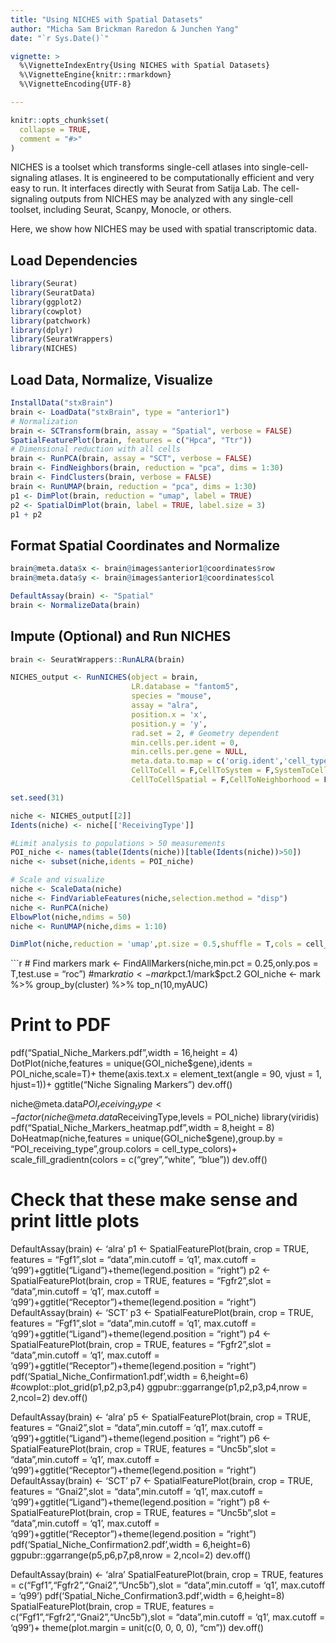 ```yaml
---
title: "Using NICHES with Spatial Datasets"
author: "Micha Sam Brickman Raredon & Junchen Yang"
date: "`r Sys.Date()`"

vignette: >
  %\VignetteIndexEntry{Using NICHES with Spatial Datasets}
  %\VignetteEngine{knitr::rmarkdown}
  %\VignetteEncoding{UTF-8}

---
```


```r
knitr::opts_chunk$set(
  collapse = TRUE,
  comment = "#>"
)
```

NICHES is a toolset which transforms single-cell atlases into single-cell-signaling atlases. It is engineered to be computationally efficient and very easy to run. It interfaces directly with Seurat from Satija Lab. The cell-signaling outputs from NICHES may be analyzed with any single-cell toolset, including Seurat, Scanpy, Monocle, or others.

Here, we show how NICHES may be used with spatial transcriptomic data.

## Load Dependencies
```r
library(Seurat)
library(SeuratData)
library(ggplot2)
library(cowplot)
library(patchwork)
library(dplyr)
library(SeuratWrappers)
library(NICHES)
```
## Load Data, Normalize, Visualize
```r
InstallData("stxBrain")
brain <- LoadData("stxBrain", type = "anterior1")
# Normalization 
brain <- SCTransform(brain, assay = "Spatial", verbose = FALSE)
SpatialFeaturePlot(brain, features = c("Hpca", "Ttr"))
# Dimensional reduction with all cells
brain <- RunPCA(brain, assay = "SCT", verbose = FALSE)
brain <- FindNeighbors(brain, reduction = "pca", dims = 1:30)
brain <- FindClusters(brain, verbose = FALSE)
brain <- RunUMAP(brain, reduction = "pca", dims = 1:30)
p1 <- DimPlot(brain, reduction = "umap", label = TRUE)
p2 <- SpatialDimPlot(brain, label = TRUE, label.size = 3)
p1 + p2
```
## Format Spatial Coordinates and Normalize
```r
brain@meta.data$x <- brain@images$anterior1@coordinates$row
brain@meta.data$y <- brain@images$anterior1@coordinates$col

DefaultAssay(brain) <- "Spatial"
brain <- NormalizeData(brain)
```
## Impute (Optional) and Run NICHES
```r
brain <- SeuratWrappers::RunALRA(brain)

NICHES_output <- RunNICHES(object = brain,
                           LR.database = "fantom5",
                           species = "mouse",
                           assay = "alra",
                           position.x = 'x',
                           position.y = 'y',
                           rad.set = 2, # Geometry dependent
                           min.cells.per.ident = 0,
                           min.cells.per.gene = NULL,
                           meta.data.to.map = c('orig.ident','cell_type'),
                           CellToCell = F,CellToSystem = F,SystemToCell = F,
                           CellToCellSpatial = F,CellToNeighborhood = F,NeighborhoodToCell = T)

set.seed(31)

niche <- NICHES_output[[2]]
Idents(niche) <- niche[['ReceivingType']]

#Limit analysis to populations > 50 measurements
POI_niche <- names(table(Idents(niche))[table(Idents(niche))>50])
niche <- subset(niche,idents = POI_niche)

# Scale and visualize
niche <- ScaleData(niche)
niche <- FindVariableFeatures(niche,selection.method = "disp")
niche <- RunPCA(niche)
ElbowPlot(niche,ndims = 50)
niche <- RunUMAP(niche,dims = 1:10)

DimPlot(niche,reduction = 'umap',pt.size = 0.5,shuffle = T,cols = cell_type_colors) +ggtitle('Niche Signaling')+NoLegend()
```


```r
# Find markers
mark <- FindAllMarkers(niche,min.pct = 0.25,only.pos = T,test.use = "roc")
#mark$ratio <- mark$pct.1/mark$pct.2
GOI_niche <- mark %>% group_by(cluster) %>% top_n(10,myAUC)

# Print to PDF
pdf("Spatial_Niche_Markers.pdf",width = 16,height = 4)
DotPlot(niche,features = unique(GOI_niche$gene),idents = POI_niche,scale=T)+ 
  theme(axis.text.x = element_text(angle = 90, vjust = 1, hjust=1))+
  ggtitle("Niche Signaling Markers")
dev.off()

niche@meta.data$POI_receiving_type <- factor(niche@meta.data$ReceivingType,levels = POI_niche)
library(viridis)
pdf("Spatial_Niche_Markers_heatmap.pdf",width = 8,height = 8)
DoHeatmap(niche,features = unique(GOI_niche$gene),group.by = "POI_receiving_type",group.colors = cell_type_colors)+ scale_fill_gradientn(colors = c("grey","white", "blue"))
dev.off()

# Check that these make sense and print little plots
DefaultAssay(brain) <- 'alra'
p1 <- SpatialFeaturePlot(brain, crop = TRUE, features = "Fgf1",slot = "data",min.cutoff =  'q1',
                         max.cutoff = 'q99')+ggtitle("Ligand")+theme(legend.position = "right")
p2 <- SpatialFeaturePlot(brain, crop = TRUE, features = "Fgfr2",slot = "data",min.cutoff =  'q1',
                         max.cutoff = 'q99')+ggtitle("Receptor")+theme(legend.position = "right")
DefaultAssay(brain) <- 'SCT'
p3 <- SpatialFeaturePlot(brain, crop = TRUE, features = "Fgf1",slot = "data",min.cutoff =  'q1',
                         max.cutoff = 'q99')+ggtitle("Ligand")+theme(legend.position = "right")
p4 <- SpatialFeaturePlot(brain, crop = TRUE, features = "Fgfr2",slot = "data",min.cutoff =  'q1',
                         max.cutoff = 'q99')+ggtitle("Receptor")+theme(legend.position = "right")
pdf('Spatial_Niche_Confirmation1.pdf',width = 6,height=6)
#cowplot::plot_grid(p1,p2,p3,p4)
ggpubr::ggarrange(p1,p2,p3,p4,nrow = 2,ncol=2)
dev.off()


DefaultAssay(brain) <- 'alra'
p5 <- SpatialFeaturePlot(brain, crop = TRUE, features = "Gnai2",slot = "data",min.cutoff =  'q1',
                         max.cutoff = 'q99')+ggtitle("Ligand")+theme(legend.position = "right")
p6 <- SpatialFeaturePlot(brain, crop = TRUE, features = "Unc5b",slot = "data",min.cutoff =  'q1',
                         max.cutoff = 'q99')+ggtitle("Receptor")+theme(legend.position = "right")
DefaultAssay(brain) <- 'SCT'
p7 <- SpatialFeaturePlot(brain, crop = TRUE, features = "Gnai2",slot = "data",min.cutoff =  'q1',
                         max.cutoff = 'q99')+ggtitle("Ligand")+theme(legend.position = "right")
p8 <- SpatialFeaturePlot(brain, crop = TRUE, features = "Unc5b",slot = "data",min.cutoff =  'q1',
                         max.cutoff = 'q99')+ggtitle("Receptor")+theme(legend.position = "right")
pdf('Spatial_Niche_Confirmation2.pdf',width = 6,height=6)
ggpubr::ggarrange(p5,p6,p7,p8,nrow = 2,ncol=2)
dev.off()


DefaultAssay(brain) <- 'alra'
SpatialFeaturePlot(brain, crop = TRUE, features = c("Fgf1","Fgfr2","Gnai2","Unc5b"),slot = "data",min.cutoff =  'q1',
                   max.cutoff = 'q99')
pdf('Spatial_Niche_Confirmation3.pdf',width = 6,height=8)
SpatialFeaturePlot(brain, crop = TRUE, features = c("Fgf1","Fgfr2","Gnai2","Unc5b"),slot = "data",min.cutoff =  'q1',
                   max.cutoff = 'q99')+ theme(plot.margin = unit(c(0, 0, 0, 0), "cm"))
dev.off()
